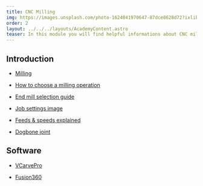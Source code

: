 ```yaml
---
title: CNC Milling
img: https://images.unsplash.com/photo-1624841970647-87dce8628d72?ixlib=rb-4.0.3&ixid=MnwxMjA3fDB8MHxwaG90by1wYWdlfHx8fGVufDB8fHx8&auto=format&fit=crop&w=2070&q=80
order: 2
layout: ../../../layouts/AcademyContent.astro
teaser: In this module you will find helpful informations about CNC milling.
---
```


## Introduction

- <a href="https://www.makersplus.eu/milling/" target="_blank" rel="noopener noreferrer">Milling</a>

- <a href="https://www.mekanika.io/blog/learn-1/how-to-choose-a-milling-operation-39" target="_blank" rel="noopener noreferrer">How to choose a milling operation</a>

- <a href="https://www.mekanika.io/blog/learn-1/end-mill-selection-guide-4" target="_blank" rel="noopener noreferrer">End mill selection guide</a>

- <a href="https://www.rapiddirect.com/wp-content/uploads-v0/2021/08/feed-rate-and-spindle-speed.jpg" target="_blank" rel="noopener noreferrer">Job settings image</a>

- <a href="https://www.mekanika.io/blog/learn-1/feeds-speeds-explained-12" target="_blank" rel="noopener noreferrer">Feeds & speeds explained</a>

- <a href="https://www.mekanika.io/blog/learn-1/what-is-a-dogbone-42" target="_blank" rel="noopener noreferrer">Dogbone joint</a>


## Software
- <a href="https://www.shopbottools.com/products/software" target="_blank" rel="noopener noreferrer">VCarvePro</a>

- <a href="https://www.autodesk.com/products/fusion-360/overview?term=1-YEAR&tab=subscription" target="_blank" rel="noopener noreferrer">Fusion360</a>




